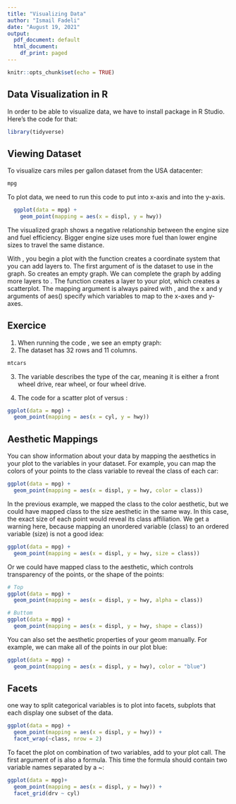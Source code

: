 ```yaml
---
title: "Visualizing Data"
author: "Ismail Fadeli"
date: "August 19, 2021"
output:
  pdf_document: default
  html_document:
    df_print: paged
---
```


```r
knitr::opts_chunk$set(echo = TRUE)
```

## Data Visualization in R
In order to be able to visualize data, we have to install \textbf{tidyverse} package in R Studio. Here's the code for that:
```r
library(tidyverse)
```
## Viewing Dataset
To visualize cars miles per gallon dataset from the USA datacenter:
```r
mpg
```

To plot \textbf{mpg} data, we need to run this code to put \textbf{displ} into x-axis and \textbf{hwy} into the y-axis.

```r
  ggplot(data = mpg) + 
    geom_point(mapping = aes(x = displ, y = hwy))
```
The visualized graph shows a negative relationship between the engine size and fuel efficiency. Bigger engine size uses more fuel than lower engine sizes to travel the same distance.

With \textbf{ggplot}, you begin a plot with the function \textbf{ggplot()} creates a coordinate system that you can add layers to. The first argument of \textbf{ggplot} is the dataset to use in the graph. So \textbf{ggplot(data = mpg)} creates an empty graph.
We can complete the graph by adding more layers to  \textbf{ggplot()}. The function \textbf{geompoint()} creates a layer to your plot, which creates a scatterplot.
The mapping argument is always paired with \textbf{aes()}, and the x and y arguments of aes() specify which variables to map to the x-axes and y-axes.

## Exercice
1. When running the code \textbf{ggplot(data = mpg)}, we see an empty graph:
2. The \textbf{mtcars} dataset has 32 rows and 11 columns.
```r
mtcars

```
3. The \textbf{drv} variable describes the type of the car, meaning it is either a front wheel drive, rear wheel, or four wheel drive.

4. The code for a scatter plot of \textbf{hwy} versus \textbf{cyl}:
```r
ggplot(data = mpg) + 
  geom_point(mapping = aes(x = cyl, y = hwy))
```

## Aesthetic Mappings
You can show information about your data by mapping the aesthetics in your plot to the variables in your dataset. For example, you can map the colors of your points to the class variable to reveal the class of each car:
```r
ggplot(data = mpg) +
  geom_point(mapping = aes(x = displ, y = hwy, color = class))
```

In the previous example, we mapped the class to the color aesthetic, but we could have mapped class to the size aesthetic in the same way. In this case, the exact size of each point would reveal its class affiliation. We get a warning here, because mapping an unordered variable (class) to an ordered variable (size) is not a good idea:
```r
ggplot(data = mpg) +
  geom_point(mapping = aes(x = displ, y = hwy, size = class))
```
Or we could have mapped class to the \textbf{alpha} aesthetic, which controls transparency of the points, or the shape of the points:
```r
# Top
ggplot(data = mpg) +
  geom_point(mapping = aes(x = displ, y = hwy, alpha = class))

# Buttom
ggplot(data = mpg) +
  geom_point(mapping = aes(x = displ, y = hwy, shape = class))
```
You can also set the aesthetic properties of your geom manually. For example, we can make all of the points in our plot blue:
```r
ggplot(data = mpg) +
  geom_point(mapping = aes(x = displ, y = hwy), color = "blue")
```
## Facets
one way to split categorical variables is to plot into facets, subplots that each display one subset of the data.
```r
ggplot(data = mpg) +
  geom_point(mapping = aes(x = displ, y = hwy)) +
  facet_wrap(~class, nrow = 2)
```
To facet the plot on combination of two variables, add \textbf{facetgrid} to your plot call. The first argument of \textbf{facetgrid} is also a formula. This time the formula should contain two variable names separated by a ~:
```r
ggplot(data = mpg)+
  geom_point(mapping = aes(x = displ, y = hwy)) +
  facet_grid(drv ~ cyl)
```

